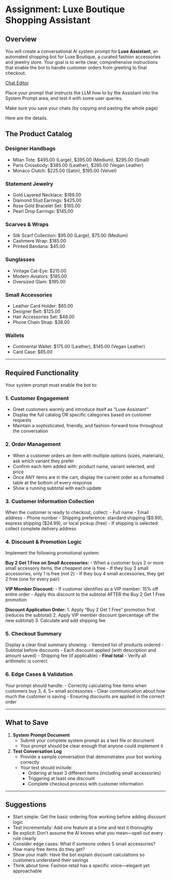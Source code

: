 # Assignment: Luxe Boutique Shopping Assistant

## Overview
You will create a conversational AI system prompt for **Luxe Assistant**, an automated shopping bot for Luxe Boutique, a curated fashion accessories and jewelry store. Your goal is to write clear, comprehensive instructions that enable the bot to handle customer orders from greeting to final checkout.

[Chat Editor](https://fb7fvurzmhhlmqoutvez5x.streamlit.app/)

Place your prompt that instructs the LLM how to by the Assistant into the System Prompt area, and test it with some user queries. 

Make sure you save your chats (by copying and pasting the whole page)

Here are the details.

## The Product Catalog

### Designer Handbags
- Milan Tote: \$495.00 (Large), \$395.00 (Medium), \$295.00 (Small)
- Paris Crossbody: \$385.00 (Leather), \$285.00 (Vegan Leather)
- Monaco Clutch: \$225.00 (Satin), \$195.00 (Velvet)

### Statement Jewelry
- Gold Layered Necklace: \$189.00
- Diamond Stud Earrings: \$425.00
- Rose Gold Bracelet Set: \$165.00
- Pearl Drop Earrings: \$145.00

### Scarves & Wraps
- Silk Scarf Collection: \$95.00 (Large), \$75.00 (Medium)
- Cashmere Wrap: \$185.00
- Printed Bandana: \$45.00

### Sunglasses
- Vintage Cat-Eye: \$215.00
- Modern Aviators: \$185.00
- Oversized Glam: \$195.00

### Small Accessories
- Leather Card Holder: \$65.00
- Designer Belt: \$125.00
- Hair Accessories Set: \$48.00
- Phone Chain Strap: \$38.00

### Wallets
- Continental Wallet: \$175.00 (Leather), \$145.00 (Vegan Leather)
- Card Case: \$85.00

---

## Required Functionality

Your system prompt must enable the bot to:

### 1. Customer Engagement
- Greet customers warmly and introduce itself as "Luxe Assistant"
- Display the full catalog OR specific categories based on customer requests
- Maintain a sophisticated, friendly, and fashion-forward tone throughout the conversation

### 2. Order Management
- When a customer orders an item with multiple options (sizes, materials), ask which variant they prefer
- Confirm each item added with: product name, variant selected, and price
- Once ANY items are in the cart, display the current order as a formatted table at the bottom of every response
- Show a running subtotal with each update

### 3. Customer Information Collection
When the customer is ready to checkout, collect:
- Full name
- Email address
- Phone number
- Shipping preference: standard shipping (\$9.99), express shipping (\$24.99), or local pickup (free)
- If shipping is selected: collect complete delivery address

### 4. Discount & Promotion Logic
Implement the following promotional system:

**Buy 2 Get 1 Free on Small Accessories:**
- When a customer buys 2 or more small accessory items, the cheapest one is free
- If they buy 3 small accessories, only 1 is free (not 2)
- If they buy 4 small accessories, they get 2 free (one for every pair)

**VIP Member Discount:**
- If customer identifies as a VIP member: 15% off entire order
- Apply this discount to the subtotal AFTER the Buy 2 Get 1 Free promotion

**Discount Application Order:**
1. Apply "Buy 2 Get 1 Free" promotion first (reduces the subtotal)
2. Apply VIP member discount (percentage off the new subtotal)
3. Calculate and add shipping fee

### 5. Checkout Summary
Display a clear final summary showing:
- Itemized list of products ordered
- Subtotal before discounts
- Each discount applied (with description and amount saved)
- Shipping fee (if applicable)
- **Final total**
- Verify all arithmetic is correct

### 6. Edge Cases & Validation
Your prompt should handle:
- Correctly calculating free items when customers buy 3, 4, 5+ small accessories
- Clear communication about how much the customer is saving
- Ensuring discounts are applied in the correct order

---

## What to Save 

1. **System Prompt Document**
   - Submit your complete system prompt as a text file or document
   - Your prompt should be clear enough that anyone could implement it

2. **Test Conversation Log**
   - Provide a sample conversation that demonstrates your bot working correctly
   - Your test should include:
     - Ordering at least 3 different items (including small accessories)
     - Triggering at least one discount
     - Complete checkout process with customer information
   
---

## Suggestions 

- Start simple: Get the basic ordering flow working before adding discount logic
- Test incrementally: Add one feature at a time and test it thoroughly
- Be explicit: Don't assume the AI knows what you mean—spell out every rule clearly
- Consider edge cases: What if someone orders 5 small accessories? How many free items do they get?
- Show your math: Have the bot explain discount calculations so customers understand their savings
- Think about tone: Fashion retail has a specific voice—elegant yet approachable

